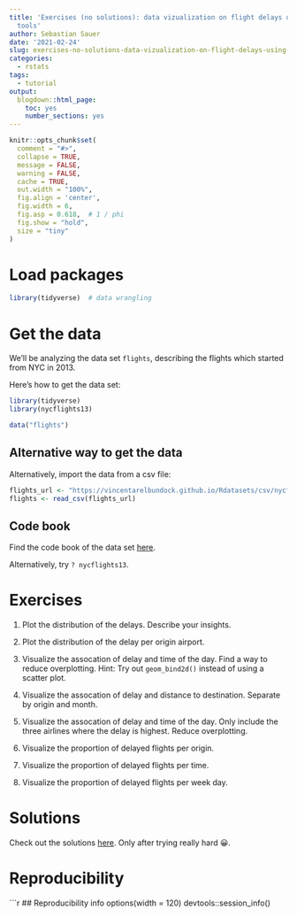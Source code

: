 ```yaml
---
title: 'Exercises (no solutions): data vizualization on flight delays using tidyverse
  tools'
author: Sebastian Sauer
date: '2021-02-24'
slug: exercises-no-solutions-data-vizualization-on-flight-delays-using-tidyverse-tools
categories:
  - rstats
tags:
  - tutorial
output:
  blogdown::html_page:
    toc: yes
    number_sections: yes
---
```




```r
knitr::opts_chunk$set(
  comment = "#>",
  collapse = TRUE,
  message = FALSE,
  warning = FALSE,
  cache = TRUE,
  out.width = "100%",
  fig.align = 'center',
  fig.width = 6,
  fig.asp = 0.618,  # 1 / phi
  fig.show = "hold",
  size = "tiny"
)
```



# Load packages

```r
library(tidyverse)  # data wrangling
```


# Get the data

We'll be analyzing the data set `flights`, describing the flights which started from NYC in 2013.

Here's how to get the data set:


```r
library(tidyverse)
library(nycflights13)

data("flights")
```


## Alternative way to get the data

Alternatively, import the data from a csv file:

```r
flights_url <- "https://vincentarelbundock.github.io/Rdatasets/csv/nycflights13/flights.csv"
flights <- read_csv(flights_url)
```


## Code book

Find the code book of the data set [here](https://vincentarelbundock.github.io/Rdatasets/doc/nycflights13/flights.html).

Alternatively, try `? nycflights13`. 



# Exercises

1. Plot the distribution of the delays. Describe your insights.

2. Plot the distribution of the delay per origin airport.

3. Visualize the assocation of delay and time of the day. Find a way to reduce overplotting. Hint: Try out `geom_bind2d()` instead of using a scatter plot.

4. Visualize the assocation of delay and distance to destination. Separate by origin and month.

5. Visualize the assocation of delay and time of the day. Only include the three airlines where the delay is highest. Reduce overplotting.

6. Visualize the proportion of delayed flights per origin.

7. Visualize the proportion of delayed flights per time.

8. Visualize the proportion of delayed flights per week day.



# Solutions


Check out the solutions [here](https://data-se.netlify.app/2021/02/24/case-study-data-vizualization-on-flight-delays-using-tidyverse-tools/). Only after trying really hard 😀.



# Reproducibility

```r
## Reproducibility info
options(width = 120)
devtools::session_info()



